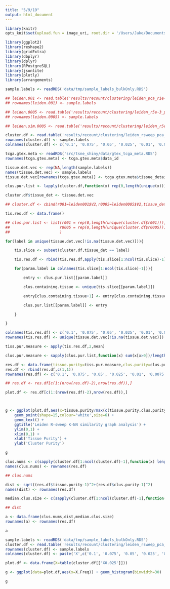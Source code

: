 ```yaml
---
title: "5/9/19"
output: html_document
---
```


```r

library(knitr)
opts_knit$set(upload.fun = image_uri, root.dir = '/Users/Jake/Documents/Projects/Mercator/')

library(ggplot2)
library(reshape2)
library(gridExtra)
library(dbplyr)
library(dplyr)
library(RPostgreSQL)
library(jsonlite)
library(plotly)
library(arrangements)

```

```r

sample.labels <- readRDS('data/tmp/sample_labels_bulkOnly.RDS')

## leiden.001 <- read.table('results/recount/clustering/leiden_pca_r1e-2_over50_bulkOnly_k40_graph.tsv',sep='\t')
## rownames(leiden.001) <- sample.labels

## leiden.0005 <- read.table('results/recount/clustering/leiden_r5e-3_pca_over50_bulkOnly_k40_graph.tsv',sep='\t')
## rownames(leiden.0005) <- sample.labels

## leiden.sim.0005 <- read.table('results/recount/clustering/leiden_r5e-3_pca_over50_bulkOnly_k40_sim.tsv',sep='\t')

cluster.df <- read.table('results/recount/clustering/leiden_rsweep_pca_over50_bulkOnly_k40_sim.tsv',sep='\t',row.names=1)
rownames(cluster.df) <- sample.labels
colnames(cluster.df) <- c('0.1', '0.075', '0.05', '0.025', '0.01', '0.0075', '0.005', '0.0025', '0.001', '0.00075', '0.0005', '0.00025', '0.00001')

tcga.gtex.meta <- readRDS('src/tsne_shiny/data/gtex_tcga_meta.RDS')
rownames(tcga.gtex.meta) <- tcga.gtex.meta$data_id

tissue.det.vec <- rep(NA,length(sample.labels))
names(tissue.det.vec) <- sample.labels
tissue.det.vec[rownames(tcga.gtex.meta)] <- tcga.gtex.meta$tissue_detail

clus.pur.list <- lapply(cluster.df,function(x) rep(0,length(unique(x))))

cluster.df$tissue_det <- tissue.det.vec

## cluster.df <- cbind(r001=leiden001$V2,r0005=leiden0005$V2,tissue_det=tissue.det.vec)

tis.res.df <- data.frame()

## clus.pur.list <- list(r001 = rep(0,length(unique(cluster.df$r001))),
##                      r0005 = rep(0,length(unique(cluster.df$r0005)))
##                      )

for(label in unique(tissue.det.vec[!is.na(tissue.det.vec)])){

    tis.slice <- subset(cluster.df,tissue_det == label)

    tis.res.df <- rbind(tis.res.df,apply(tis.slice[1:ncol(tis.slice)-1],2,function(x) length(table(x))))

    for(param.label in colnames(tis.slice[1:ncol(tis.slice)-1])){

        entry <- clus.pur.list[[param.label]]

        clus.containing.tissue <- unique(tis.slice[[param.label]])

        entry[clus.containing.tissue+1] <- entry[clus.containing.tissue+1]+1

        clus.pur.list[[param.label]] <- entry

    }

}

colnames(tis.res.df) <- c('0.1', '0.075', '0.05', '0.025', '0.01', '0.0075', '0.005', '0.0025', '0.001', '0.00075', '0.0005', '0.00025', '0.00001')
rownames(tis.res.df) <- unique(tissue.det.vec[!is.na(tissue.det.vec)])

tiss.pur.measure <- apply(tis.res.df,2,mean)

clus.pur.measure <- sapply(clus.pur.list,function(x) sum(x[x>0])/length(x[x>0]))

res.df <- data.frame(tissue.purity=tiss.pur.measure,clus.purity=clus.pur.measure)
res.df <- rbind(res.df,c(1,1))
rownames(res.df) <- c('0.1', '0.075', '0.05', '0.025', '0.01', '0.0075', '0.005', '0.0025', '0.001', '0.00075', '0.0005', '0.00025', '0.00001','gold')

## res.df <- res.df[c(1:(nrow(res.df)-2),nrow(res.df)),]

plot.df <- res.df[c(1:(nrow(res.df)-2),nrow(res.df)),]



g <- ggplot(plot.df,aes(x=tissue.purity/max(c(tissue.purity,clus.purity)),y=clus.purity/max(c(tissue.purity,clus.purity)),label=rownames(plot.df))) +
    geom_point(shape=15,colour='white',size=6) +
    geom_text() +
    ggtitle('Leiden R-sweep K-NN similarity graph analysis') +
    ylim(0,1) +
    xlim(0,1) +
    xlab('Tissue Purity') +
    ylab('Cluster Purity')

g

clus.nums <- c(sapply(cluster.df[1:ncol(cluster.df)-1],function(x) length(unique(x))),1)
names(clus.nums) <- rownames(res.df)

## clus.nums

dist <- sqrt((res.df$tissue.purity-1)^2+(res.df$clus.purity-1)^2)
names(dist) <- rownames(res.df)

median.clus.size <- c(sapply(cluster.df[1:ncol(cluster.df)-1],function(x) median(table(x))),1)

## dist

a <- data.frame(clus.nums,dist,median.clus.size)
rownames(a) <- rownames(res.df)

a

```


```r

sample.labels <- readRDS('data/tmp/sample_labels_bulkOnly.RDS')
cluster.df <- read.table('results/recount/clustering/leiden_rsweep_pca_over50_bulkOnly_k40_sim.tsv',sep='\t',row.names=1)
rownames(cluster.df) <- sample.labels
colnames(cluster.df) <- paste('X',c('0.1', '0.075', '0.05', '0.025', '0.01', '0.0075', '0.005', '0.0025', '0.001', '0.00075', '0.0005', '0.00025', '0.00001'),sep='')

plot.df <- data.frame(X=table(cluster.df[['X0.025']]))

g <- ggplot(data=plot.df,aes(x=X.Freq)) + geom_histogram(binwidth=30)

g

```

